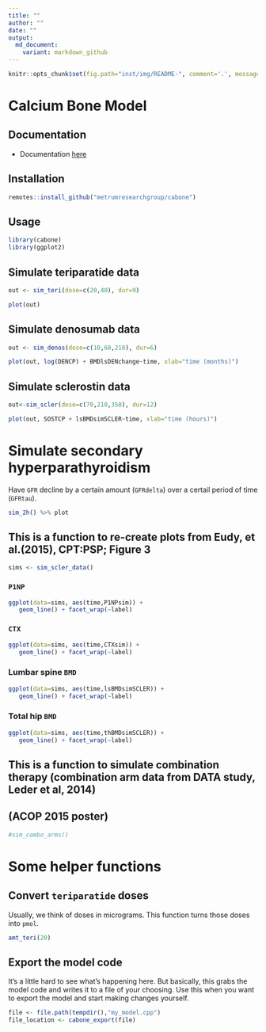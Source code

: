 ```yaml
---
title: ""
author: ""
date: ""
output: 
  md_document:
    variant: markdown_github
---
```


```r
knitr::opts_chunk$set(fig.path="inst/img/README-", comment='.', message=FALSE)
```


# Calcium Bone Model

## Documentation
- Documentation [here](vignettes/modeldoc.Rmd)

## Installation
```r
remotes::install_github("metrumresearchgroup/cabone")
```

## Usage
```r
library(cabone)
library(ggplot2)
```


## Simulate teriparatide data

```r
out <- sim_teri(dose=c(20,40), dur=9)

plot(out)
```

## Simulate denosumab data

```r
out <- sim_denos(dose=c(10,60,210), dur=6)

plot(out, log(DENCP) + BMDlsDENchange~time, xlab="time (months)")

```

## Simulate sclerostin data 
```r
out<-sim_scler(dose=c(70,210,350), dur=12)

plot(out, SOSTCP + lsBMDsimSCLER~time, xlab="time (hours)")

```



# Simulate secondary hyperparathyroidism

Have `GFR` decline by a certain amount (`GFRdelta`) over a 
certail period of time (`GFRtau`). 

```r
sim_2h() %>% plot
```



## This is a function to re-create plots from Eudy, et al.(2015), CPT:PSP; Figure 3 ## 

```r
sims <- sim_scler_data()
```

### `P1NP`
```r
ggplot(data=sims, aes(time,P1NPsim)) + 
   geom_line() + facet_wrap(~label)
```

### `CTX`
```r
ggplot(data=sims, aes(time,CTXsim)) + 
   geom_line() + facet_wrap(~label)
```

### Lumbar spine `BMD`
```r
ggplot(data=sims, aes(time,lsBMDsimSCLER)) + 
   geom_line() + facet_wrap(~label)
```

### Total hip `BMD`
```r
ggplot(data=sims, aes(time,thBMDsimSCLER)) + 
   geom_line() + facet_wrap(~label)
```



## This is a function to simulate combination therapy (combination arm data from DATA study, Leder et al, 2014)## 
## (ACOP 2015 poster) ## 

```r
#sim_combo_arms()

```

# Some helper functions

## Convert `teriparatide` doses

Usually, we think of doses in micrograms.  This function turns those
doses into `pmol`.

```r
amt_teri(20)
```

## Export the model code

It's a little hard to see what's happening here.  But basically, this grabs
the model code and writes it to a file of your choosing.  Use this when 
you want to export the model and start making changes yourself.

```r
file <- file.path(tempdir(),"my_model.cpp")
file_location <- cabone_export(file)


```


